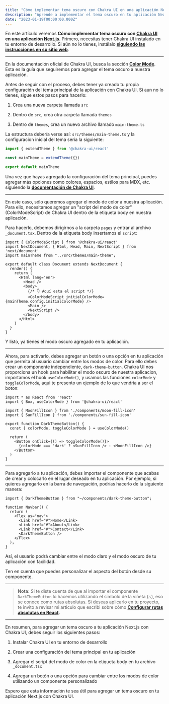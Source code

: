 ---
title: "Cómo implementar tema oscuro con Chakra UI en una aplicación Next.js"
description: "Aprende a implementar el tema oscuro en tu aplicación Next.js con Chakra UI. Siguiendo los pasos este tutorial, podrás agregar un modo oscuro personalizado a tu proyecto."
date: "2023-01-19T00:00:00.000Z"
---

En este artículo veremos **Cómo implementar tema oscuro con [Chakra UI](https://chakra-ui.com/) en una aplicación [Next.js](https://nextjs.org/)**. Primero, necesitas tener Chakra UI instalado en tu entorno de desarrollo. Si aún no lo tienes, instálalo **[siguiendo las instrucciones en su sitio web](https://chakra-ui.com/getting-started/nextjs-guide#installation)**.

---

En la documentación oficial de Chakra UI, busca la sección **[Color Mode](https://chakra-ui.com/docs/styled-system/color-mode)**. Esta es la guía que seguiremos para agregar el tema oscuro a nuestra aplicación.

Antes de seguir con el proceso, debes tener ya creado tu propia configuración del tema principal de la aplicación con Chakra UI. Si aun no lo tienes, sigue estos pasos para hacerlo:

1. Crea una nueva carpeta llamada `src`

2. Dentro de `src`, crea otra carpeta llamada `themes`

3. Dentro de `themes`, crea un nuevo archivo llamado `main-theme.ts`

La estructura debería verse así: `src/themes/main-theme.ts` y la configuracion inicial del tema seria la siguiente:

```tsx:./main-theme.ts
import { extendTheme } from '@chakra-ui/react'

const mainTheme = extendTheme({})

export default mainTheme
```

Una vez que hayas agregado la configuración del tema principal, puedes agregar más opciones como colores, espacios, estilos para MDX, etc. siguiendo la **[documentación de Chakra UI](https://chakra-ui.com/docs/styled-system/customize-theme)**.

---

En este caso, sólo queremos agregar el modo de color a nuestra aplicación. Para ello, necesitamos agregar un "script del modo de color" (ColorModeScript) de Chakra UI dentro de la etiqueta body en nuestra aplicación.

Para hacerlo, debemos dirigirnos a la carpeta `pages` y entrar al archivo `_document.tsx`. Dentro de la etiqueta body insertamos el `script`:

```tsx:./_document.tsx {1, 12}
import { ColorModeScript } from '@chakra-ui/react'
import NextDocument, { Html, Head, Main, NextScript } from 'next/document'
import mainTheme from "../src/themes/main-theme";

export default class Document extends NextDocument {
  render() {
    return (
      <Html lang='en'>
        <Head />
        <body>
          {/* 👇 Aquí esta el script */}
          <ColorModeScript initialColorMode={mainTheme.config.initialColorMode} />
          <Main />
          <NextScript />
        </body>
      </Html>
    )
  }
}
```

Y listo, ya tienes el modo oscuro agregado en tu aplicación.

---

Ahora, para activarlo, debes agregar un botón o una opción en tu aplicación que permita al usuario cambiar entre los modos de color. Para ello debes crear un componente independiente, `dark-theme-button`. Chakra UI nos proporciona un hook para habilitar el modo oscuro de nuestra aplicacion, importamos el hook `useColorMode()`, y usamos las funciones `colorMode` y `toggleColorMode`, aqui te presento un ejemplo de lo que vendria a ser el boton:

```tsx:./dark-theme-button.tsx
import * as React from 'react'
import { Box, useColorMode } from '@chakra-ui/react'

import { MoonFillIcon } from './components/moon-fill-icon'
import { SunFillIcon } from './components/sun-fill-icon'

export function DarkThemeButton() {
  const { colorMode, toggleColorMode } = useColorMode()

  return (
    <Button onClick={() => toggleColorMode()}>
      {colorMode === 'dark' ? <SunFillIcon /> : <MoonFillIcon />}
    </Button>
  )
}
```

---

Para agregarlo a tu aplicación, debes importar el componente que acabas de crear y colocarlo en el lugar deseado en tu aplicación. Por ejemplo, si quieres agregarlo en la barra de navegación, podrías hacerlo de la siguiente manera:

```tsx:./navbar.tsx {1, 9}
import { DarkThemeButton } from "~/components/dark-theme-button";

function Navbar() {
  return (
    <Flex as="nav">
      <Link href="#">Home</Link>
      <Link href="#">About</Link>
      <Link href="#">Contact</Link>
      <DarkThemeButton />
    </Flex>
  );
}
```

Así, el usuario podrá cambiar entre el modo claro y el modo oscuro de tu aplicación con facilidad.

Ten en cuenta que puedes personalizar el aspecto del botón desde su componente.

---

> **Nota:** Si te diste cuenta de que al importar el componente `DarkThemeButton` lo hacemos utilizando el símbolo de la viñeta (~), eso se conoce como rutas absolutas. Si deseas aplicarlo en tu proyecto, te invito a revisar mi articulo que escribi sobre cómo **[Configurar rutas absolutas en React](https://www.abrahamcalsin.com/blog/configurar-rutas-absolutas-en-react).**
> 

---

En resumen, para agregar un tema oscuro a tu aplicación Next.js con Chakra UI, debes seguir los siguientes pasos:

1. Instalar Chakra UI en tu entorno de desarrollo

2. Crear una configuración del tema principal en tu aplicación

3. Agregar el script del modo de color en la etiqueta body en tu archivo `_document.tsx`

4. Agregar un botón o una opción para cambiar entre los modos de color utilizando un componente personalizado

Espero que esta información te sea útil para agregar un tema oscuro en tu aplicación Next.js con Chakra UI.